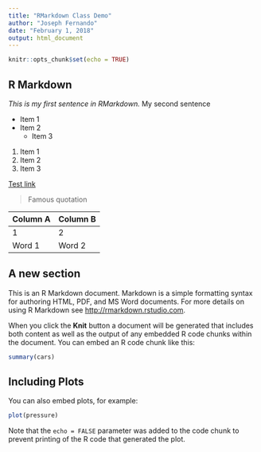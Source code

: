 ```yaml
---
title: "RMarkdown Class Demo"
author: "Joseph Fernando"
date: "February 1, 2018"
output: html_document
---
```


```r
knitr::opts_chunk$set(echo = TRUE)
```

## R Markdown

*This is my first sentence in RMarkdown.*
My second sentence

* Item 1
* Item 2
  * Item 3

1. Item 1
2. Item 2
  3. Item 3
  
[Test link](http://gmu.edu)

> Famous quotation

| Column A | Column B|
| -------- | ------- |
| 1 | 2 |
| Word 1 | Word 2 |


## A new section

This is an R Markdown document. Markdown is a simple formatting syntax for authoring HTML, PDF, and MS Word documents. For more details on using R Markdown see <http://rmarkdown.rstudio.com>.

When you click the **Knit** button a document will be generated that includes both content as well as the output of any embedded R code chunks within the document. You can embed an R code chunk like this:

```r
summary(cars)
```

## Including Plots

You can also embed plots, for example:

```r
plot(pressure)
```

Note that the `echo = FALSE` parameter was added to the code chunk to prevent printing of the R code that generated the plot.
